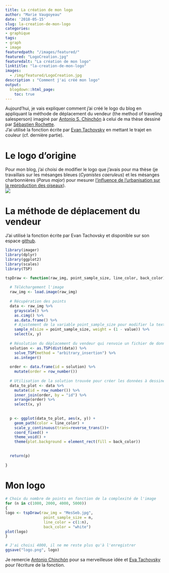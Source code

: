 ```yaml
---
title: La création de mon logo
author: "Marie Vaugoyeau"
date: '2018-05-15'
slug: la-creation-de-mon-logo
categories:
- graphique
tags:
- graph
- image
featuredpath: "/images/featured/"
featured: "LogoCreation.jpg"
featuredalt: "La création de mon logo"
linktitle: "la-creation-de-mon-logo"
images: 
  - /img/featured/LogoCreation.jpg  
description : "Comment j'ai créé mon logo" 
output:
  blogdown::html_page:
    toc: true
---
```

  
Aujourd'hui, je vais expliquer comment j'ai créé le logo du blog en appliquant la méthode de déplacement du vendeur (the method of traveling salesperson) imaginé par [Antonio S. Chinchón](https://fronkonstin.com/2018/04/04/the-travelling-salesman-portrait/) à celui de ma thèse dessiné par [Sébastien Rochette](https://statnmap.com/).  
J'ai utilisé la fonction écrite par [Evan Tachovsky](https://twitter.com/EvanTachovsky) en mettant le trajet en couleur (cf. dernière partie).  
  
# Le logo d'origine  
Pour mon blog, j'ai choisi de modifier le logo que j'avais pour ma thèse (je travaillais sur les mésanges bleues (*Cyanistes caeruleus*) et les mésanges charbonnières (*Parus major*) pour mesurer [l'influence de l'urbanisation sur la reproduction des oiseaux](http://www.theses.fr/2015PA066172)).  
![](MesSeb.png)  
  
# La méthode de déplacement du vendeur 
J'ai utilisé la fonction écrite par Evan Tachovsky et disponible sur son espace [github](https://gist.github.com/etachov/1ef225e3824486ca039cc0ccf4511702).  

```r
library(imager)
library(dplyr)
library(ggplot2)
library(scales)
library(TSP)

tspDraw <- function(raw_img, point_sample_size, line_color, back_color) {
  
  # Téléchargement l'image
  raw_img <- load.image(raw_img)
  
  # Récupération des points
  data <- raw_img %>%
    grayscale() %>%
    as.cimg() %>%
    as.data.frame() %>%
    # Ajustement de la variable point_sample_size pour modifier la texture de l'image finale (peu de points, l'image semble dentelée mais trop la lisse)
    sample_n(size = point_sample_size, weight = (1 - value)) %>%
    select(x, y)
  
  # Résolution du déplacement du vendeur qui renvoie un fichier de données avec des valeurs
  solution <- as.TSP(dist(data)) %>% 
    solve_TSP(method = "arbitrary_insertion") %>%
    as.integer()
  
  order <- data.frame(id = solution) %>%
    mutate(order = row_number())
  
  # Utilisation de la solution trouvée pour créer les données à dessiner 
  data_to_plot <- data %>%
    mutate(id = row_number()) %>%
    inner_join(order, by = "id") %>%
    arrange(order) %>%
    select(x, y)
  
  
  p <- ggplot(data_to_plot, aes(x, y)) +
    geom_path(color = line_color) +
    scale_y_continuous(trans=reverse_trans())+
    coord_fixed() +
    theme_void() +
    theme(plot.background = element_rect(fill = back_color))
  
  
  return(p)
  
}
```
  
# Mon logo  
```r
# Choix du nombre de points en fonction de la complexité de l'image
for (n in c(1000, 2000, 4000, 5000))
{
logo <- tspDraw(raw_img = "MesSeb.jpg",
                 point_sample_size = n,
                 line_color = c(1:n), 
                 back_color = "white")
plot(logo)
}

# J'ai choisi 4000, il ne me reste plus qu'à l'enregistrer
ggsave("logo.png", logo)
```
  
Je remercie [Antonio Chinchón](https://twitter.com/aschinchon) pour sa merveilleuse idée et [Eva Tachovsky](https://twitter.com/EvanTachovsky) pour l'écriture de la fonction.  
